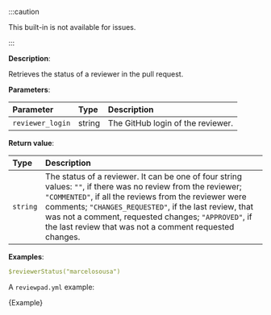 
:::caution

This built-in is not available for issues.

:::

**Description**:

Retrieves the status of a reviewer in the pull request.

**Parameters**:

| Parameter        | Type   | Description                       |
| :--------------- | :----- | :-------------------------------- |
| `reviewer_login` | string | The GitHub login of the reviewer. |

**Return value**:

| Type     | Description                                                                                                                                                                                                                                                                                                                                        |
| :------- | :------------------------------------------------------------------------------------------------------------------------------------------------------------------------------------------------------------------------------------------------------------------------------------------------------------------------------------------------- |
| `string` | The status of a reviewer. It can be one of four string values: `""`, if there was no review from the reviewer; `"COMMENTED"`, if all the reviews from the reviewer were comments; `"CHANGES_REQUESTED"`, if the last review, that was not a comment, requested changes; `"APPROVED"`, if the last review that was not a comment requested changes. |

**Examples**:

```yml
$reviewerStatus("marcelosousa")
```

A `reviewpad.yml` example:

<CodeBlock language="yml" title="reviewpad.yml">{Example}</CodeBlock>
